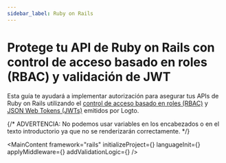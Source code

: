 ```yaml
---
sidebar_label: Ruby on Rails
---
```




# Protege tu API de Ruby on Rails con control de acceso basado en roles (RBAC) y validación de JWT

Esta guía te ayudará a implementar autorización para asegurar tus APIs de Ruby on Rails utilizando el [control de acceso basado en roles (RBAC)](/authorization/role-based-access-control) y [JSON Web Tokens (JWTs)](https://auth.wiki/jwt) emitidos por Logto.

{/* ADVERTENCIA: No podemos usar variables en los encabezados o en el texto introductorio ya que no se renderizarán correctamente. */}

<MainContent
  framework="rails"
  initializeProject={<InitProject />}
  languageInit={<Init />}
  applyMiddleware={<ApplyMiddleware />}
  addValidationLogic={<AddValidationLogic framework="rails" />}
/>
